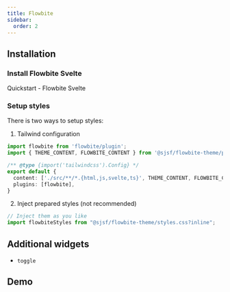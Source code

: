 ```yaml
---
title: Flowbite
sidebar:
  order: 2
---
```





## Installation

<Npm pkg="@sjsf/form @sjsf/flowbite-theme" />

### Install Flowbite Svelte

<LinkButton href="https://flowbite-svelte.com/docs/pages/quickstart" variant='minimal' target="_blank" icon="external" >
  Quickstart - Flowbite Svelte
</LinkButton>

### Setup styles

There is two ways to setup styles:

1. Tailwind configuration

```typescript
import flowbite from 'flowbite/plugin';
import { THEME_CONTENT, FLOWBITE_CONTENT } from '@sjsf/flowbite-theme/preset'

/** @type {import('tailwindcss').Config} */
export default {
  content: ['./src/**/*.{html,js,svelte,ts}', THEME_CONTENT, FLOWBITE_CONTENT],
  plugins: [flowbite],
}
```

2. Inject prepared styles (not recommended)

```typescript
// Inject them as you like
import flowbiteStyles from "@sjsf/flowbite-theme/styles.css?inline";
```

## Additional widgets

- `toggle`

## Demo

<Tabs>
<TabItem label="Form.svelte">
  <Code code={flowbiteThemeCode} lang="svelte" />
</TabItem>
<TabItem label="_demo-schema.ts">
  <Code code={demoSchemaCode} lang="typescript" />
</TabItem>
</Tabs>

<Card>
  <FlowbiteTheme />
</Card>
